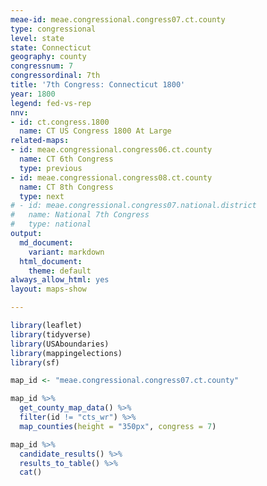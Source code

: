 ```yaml
---
meae-id: meae.congressional.congress07.ct.county
type: congressional
level: state
state: Connecticut
geography: county
congressnum: 7
congressordinal: 7th
title: '7th Congress: Connecticut 1800'
year: 1800
legend: fed-vs-rep
nnv:
- id: ct.congress.1800
  name: CT US Congress 1800 At Large
related-maps:
- id: meae.congressional.congress06.ct.county
  name: CT 6th Congress
  type: previous
- id: meae.congressional.congress08.ct.county
  name: CT 8th Congress
  type: next
# - id: meae.congressional.congress07.national.district
#   name: National 7th Congress
#   type: national
output:
  md_document:
    variant: markdown
  html_document:
    theme: default
always_allow_html: yes
layout: maps-show

---
```


```r
library(leaflet)
library(tidyverse)
library(USAboundaries)
library(mappingelections)
library(sf)

map_id <- "meae.congressional.congress07.ct.county"
```

<div class="map">

```r
map_id %>%
  get_county_map_data() %>%
  filter(id != "cts_wr") %>% 
  map_counties(height = "350px", congress = 7)
```

</div>

<div class="results-table">

```r
map_id %>%
  candidate_results() %>%
  results_to_table() %>%
  cat()
```

</div>

